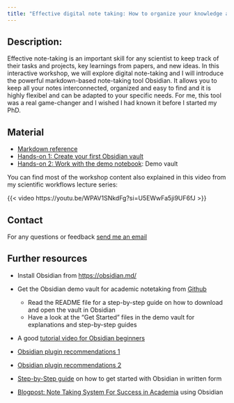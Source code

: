 ```yaml
---
title: "Effective digital note taking: How to organize your knowledge and streamline your workflow"
---
```


## Description:

Effective note-taking is an important skill for any scientist to keep track of their tasks and projects, key learnings from papers, and new ideas. In this interactive workshop, we will explore digital note-taking and I will introduce the powerful markdown-based note-taking tool Obsidian. It allows you to keep all your notes interconnected, organized and easy to find and it is highly flexibel and can be adapted to your specific needs. For me, this tool was a real game-changer and I wished I had known it before I started my PhD. 

## Material

- [Markdown reference](markdown-reference.qmd)
- [Hands-on 1: Create your first Obsidian vault](task1-create-vault.qmd)
- [Hands-on 2: Work with the demo notebook](task2-demo-notebook.qmd): Demo vault

You can find most of the workshop content also explained in this video from my 
scientific workflows lecture series:

{{< video https://youtu.be/WPAV1SNkdFg?si=U5EWwFa5ji9UF6fJ >}}

## Contact

For any questions or feedback [send me an email](mailto:selina.baldauf@fu-berlin.de)

## Further resources

- Install Obsidian from [https://obsidian.md/](https://obsidian.md/)
- Get the Obsidian demo vault for academic notetaking from [Github](https://github.com/selinaZitrone/notebook_demo)
  - Read the README file for a step-by-step guide on how to download and open the vault in Obsidian
  - Have a look at the "Get Started" files in the demo vault for explanations and step-by-step guides
- A good [tutorial video for Obsidian beginners](https://www.youtube.com/embed/OUrOfIqvGS4)
- [Obsidian plugin recommendations 1](https://www.youtube.com/embed/2zhnb9KwmtA?si=Pf-Z3Y76ghBW0xo7)
- [Obsidian plugin recommendations 2](https://www.youtube.com/embed/cBm95iCcX2E?si=uPCKGg32Q2V1AXvx)

- [Step-by-Step guide](https://elizabethbutlermd.com/obsidian-notes/) on how to get started with Obsidian in written form
- [Blogpost: Note Taking System For Success in Academia](https://ilyashabanov.substack.com/p/note-taking-system-for-success-in) using Obsidian


